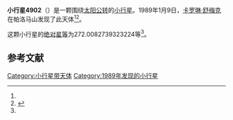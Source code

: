 {{Infobox planet
| bgcolour = #FFFFC0
| name = 4902 Thessandrus
| symbol = 
| image = 
| caption = 
| discovery = yes
| discovery_ref = 
| discoverer = [[卡罗琳·舒梅克|卡罗琳·舒梅克]]
| discovery_site = [[帕洛马山|帕洛马山]] 
| discovered = 1989年1月9日
| designations = yes
| mp_name = 
| named_after = 
| alt_names = 1989 AN2/ 1985 TK3
| mp_category = [[特洛伊小行星|特洛伊小行星]]
| orbit_ref = <ref name="a">[http://ssd.jpl.nasa.gov/sbdb.cgi?sstr=4902 4902 Thessandrus] {{Wayback|url=http://ssd.jpl.nasa.gov/sbdb.cgi?sstr=4902 |date=20201124011038 }}，小行星數據庫瀏覽器（JPL Small-Body Database Browser）－[[美国国家航空航天局|美国国家航空航天局]]喷气推进实验室</ref>
| epoch = 2456400.5 (2013年4月18日更新)
| aphelion = {{convert|5.432739025426031|AU|km|3|abbr=on|lk=out}}
| perihelion = {{convert|4.979462806068803|AU|km|3|abbr=on}}
| semimajor = {{convert|5.206100915747417|AU|km|3|abbr=on}}
| eccentricity = 0.043533176
| period = 4338.77671 [[日|日]]<br />11.88[[儒略年|儒略年]]
| avg_speed = 
| inclination = 9.072679024868107
| asc_node = 170.3251355639419
| mean_anomaly = 
| arg_peri = 272.0082739323224
| satellites = 
| physical_characteristics = yes
| dimensions = 
| mass = 
| density = 
| surface_grav = 
| escape_velocity = 
| sidereal_day = 
| axial_tilt = 
| pole_ecliptic_lat = 
| pole_ecliptic_lon = 
| albedo = 
| temperatures= 
| temp_name1 = 
| mean_temp_1 = 
| max_temp_1 = 
| temp_name2 = 
| max_temp_2 = 
| spectral_type = 
| abs_magnitude = 272.0082739323224
}}

'''小行星4902'''（{{lang-en|4902 Thessandrus}}）是一颗围绕[[太阳|太阳]][[公转|公转]]的[[小行星|小行星]]。1989年1月9日，[[卡罗琳·舒梅克|卡罗琳·舒梅克]]在帕洛马山发现了此天体<ref name="a" /><ref>{{cite news|title=小行星列表|url=http://cfa-www.harvard.edu/iau/lists/NumberedMPs.txt|accessdate=2013-07-08|newspaper=哈佛大学|archive-date=2008-05-17|archive-url=https://web.archive.org/web/20080517010638/http://cfa-www.harvard.edu/iau/lists/NumberedMPs.txt|dead-url=no}}</ref>。

这颗小行星的[[绝对星等|绝对星等]]为272.0082739323224等<ref name="a" />。

==参考文献==
{{reflist}}
{{Minor Planet Number|[[小行星4901|小行星4901]]|[[小行星4903|小行星4903]]}}

{{小天体}}

[[Category:小行星带天体|Category:小行星带天体]]
[[Category:1989年发现的小行星|Category:1989年发现的小行星]]

{{asteroid-stub}}